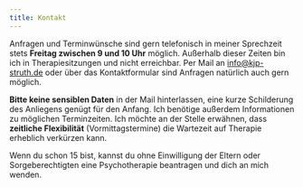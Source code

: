 ```yaml
---
title: Kontakt
---
```


Anfragen und Terminwünsche sind gern telefonisch in meiner Sprechzeit stets **Freitag zwischen 9 und 10 Uhr** möglich.
Außerhalb dieser Zeiten bin ich in Therapiesitzungen und nicht erreichbar.
Per Mail an [info@kjp-struth.de](mailto:info@kjp-struth.de) oder über das Kontaktformular sind Anfragen natürlich auch gern möglich.

**Bitte keine sensiblen Daten** in der Mail hinterlassen, eine kurze Schilderung des Anliegens genügt für den Anfang. Ich benötige außerdem Informationen zu möglichen Terminzeiten. Ich möchte an der Stelle erwähnen, dass **zeitliche Flexibilität** (Vormittagstermine) die Wartezeit auf Therapie erheblich verkürzen kann.

Wenn du schon 15 bist, kannst du ohne Einwilligung der Eltern oder Sorgeberechtigten eine Psychotherapie beantragen und dich an mich wenden.
